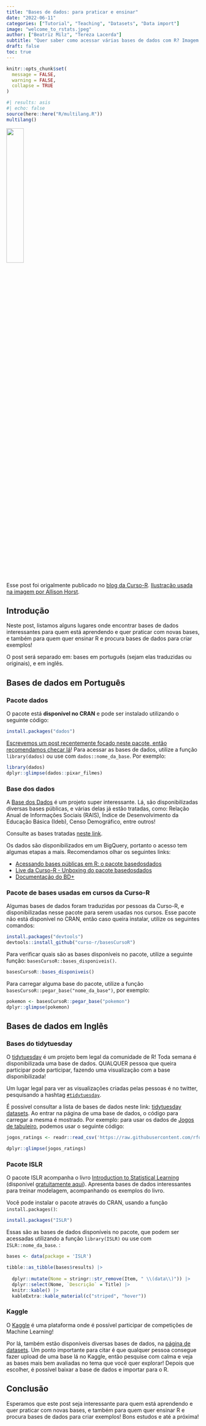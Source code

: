 ```yaml
---
title: "Bases de dados: para praticar e ensinar"
date: "2022-06-11"
categories: ["Tutorial", "Teaching", "Datasets", "Data import"]
image: "welcome_to_rstats.jpeg"
author: ["Beatriz Milz", "Tereza Lacerda"]
subtitle: "Quer saber como acessar várias bases de dados com R? Imagem: por Allison Horst."
draft: false
toc: true
---
```


```r
knitr::opts_chunk$set(
  message = FALSE, 
  warning = FALSE, 
  collapse = TRUE
)
```

```r
#| results: asis
#| echo: false
source(here::here("R/multilang.R"))
multilang()
```

::: callout-tip
![](welcome_to_rstats.jpeg){fig-align="center" width="30%"}

Esse post foi origalmente publicado no [blog da Curso-R](https://blog.curso-r.com/posts/2022-06-11-bases-de-dados/).
[Ilustração usada na imagem por Allison Horst](https://twitter.com/allison_horst).
:::

## Introdução

Neste post, listamos alguns lugares onde encontrar bases de dados interessantes para quem está aprendendo e quer praticar com novas bases, e também para quem quer ensinar R e procura bases de dados para criar exemplos!

O post será separado em: bases em português (sejam elas traduzidas ou originais), e em inglês.

## Bases de dados em Português

### Pacote dados

O pacote está **disponível no CRAN** e pode ser instalado utilizando o seguinte código:

``` r
install.packages("dados")
```

[Escrevemos um post recentemente focado neste pacote, então recomendamos checar lá](https://blog.curso-r.com/posts/2022-04-06-pacote-dados/)!
Para acessar as bases de dados, utilize a função `library(dados)` ou use com `dados::nome_da_base`.
Por exemplo:

```r
library(dados)
dplyr::glimpse(dados::pixar_filmes)
```

### Base dos dados

A [Base dos Dados](https://staging.basedosdados.org/) é um projeto super interessante.
Lá, são disponibilizadas diversas bases públicas, e várias delas já estão tratadas, como: Relação Anual de Informações Sociais (RAIS), Índice de Desenvolvimento da Educação Básica (Ideb), Censo Demográfico, entre outros!

Consulte as bases tratadas [neste link](https://staging.basedosdados.org/dataset?resource_type=bdm_table&order_by=score).

Os dados são disponibilizados em um BigQuery, portanto o acesso tem algumas etapas a mais.
Recomendamos olhar os seguintes links:

-   [Acessando bases públicas em R: o pacote basedosdados](https://blog.curso-r.com/posts/2021-05-28-basedosdados/)
-   [Live da Curso-R - Unboxing do pacote basedosdados](https://www.youtube.com/watch?v=8D4jK-YCxLU&t=2688s)
-   [Documentação do BD+](https://basedosdados.github.io/mais/)

### Pacote de bases usadas em cursos da Curso-R

Algumas bases de dados foram traduzidas por pessoas da Curso-R, e disponibilizadas nesse pacote para serem usadas nos cursos.
Esse pacote não está disponível no CRAN, então caso queira instalar, utilize os seguintes comandos:

``` r
install.packages("devtools")
devtools::install_github("curso-r/basesCursoR")
```

Para verificar quais são as bases disponíveis no pacote, utilize a seguinte função: `basesCursoR::bases_disponiveis()`.

```r
basesCursoR::bases_disponiveis()
```

Para carregar alguma base do pacote, utilize a função `basesCursoR::pegar_base("nome_da_base")`, por exemplo:

```r
pokemon <- basesCursoR::pegar_base("pokemon")
dplyr::glimpse(pokemon)
```

## Bases de dados em Inglês

### Bases do tidytuesday

O [tidytuesday](https://github.com/rfordatascience/tidytuesday) é um projeto bem legal da comunidade de R!
Toda semana é disponibilizada uma base de dados.
QUALQUER pessoa que queira participar pode participar, fazendo uma visualização com a base disponibilizada!

Um lugar legal para ver as visualizações criadas pelas pessoas é no twitter, pesquisando a hashtag [`#tidytuesday`](https://twitter.com/search?q=tidytuesday&src=typed_query).

É possível consultar a lista de bases de dados neste link: [tidytuesday datasets](https://github.com/rfordatascience/tidytuesday#datasets).
Ao entrar na página de uma base de dados, o código para carregar a mesma é mostrado.
Por exemplo: para usar os dados de [Jogos de tabuleiro](https://github.com/rfordatascience/tidytuesday/blob/master/data/2022/2022-01-25/readme.md), podemos usar o seguinte código:

```r
jogos_ratings <- readr::read_csv('https://raw.githubusercontent.com/rfordatascience/tidytuesday/master/data/2022/2022-01-25/ratings.csv')

dplyr::glimpse(jogos_ratings)
```

### Pacote ISLR

O pacote ISLR acompanha o livro [Introduction to Statistical Learning](https://www.statlearning.com/) (disponível [gratuitamente aqui](https://hastie.su.domains/ISLR2/ISLRv2_website.pdf)).
Apresenta bases de dados interessantes para treinar modelagem, acompanhando os exemplos do livro.

Você pode instalar o pacote através do CRAN, usando a função `install.packages()`:

``` r
install.packages("ISLR")
```

Essas são as bases de dados disponíveis no pacote, que podem ser acessadas utilizando a função `library(ISLR)` ou use com `ISLR::nome_da_base`.
:

```r
bases <- data(package = 'ISLR')

tibble::as_tibble(bases$results) |>
  
  dplyr::mutate(Nome = stringr::str_remove(Item, " \\(data\\)")) |>
  dplyr::select(Nome, `Descrição` = Title) |>
  knitr::kable() |>
  kableExtra::kable_material(c("striped", "hover"))
```

### Kaggle

O [Kaggle](https://www.kaggle.com/) é uma plataforma onde é possível participar de competições de Machine Learning!

Por lá, também estão disponíveis diversas bases de dados, na [página de datasets](https://www.kaggle.com/datasets).
Um ponto importante para citar é que qualquer pessoa consegue fazer upload de uma base lá no Kaggle, então pesquise com calma e veja as bases mais bem avaliadas no tema que você quer explorar!
Depois que escolher, é possível baixar a base de dados e importar para o R.

## Conclusão

Esperamos que este post seja interessante para quem está aprendendo e quer praticar com novas bases, e também para quem quer ensinar R e procura bases de dados para criar exemplos!
Bons estudos e até a próxima!

